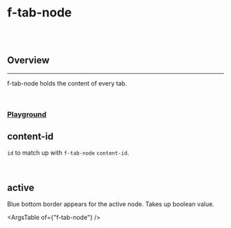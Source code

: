 
<Meta of={FTabNodeStories} />

# f-tab-node

<br />

<br />

## Overview

<hr />

f-tab-node holds the content of every tab.

<br />

### [Playground](/story/components-f-tab-node--playground)

<Canvas>
  <Story of={FTabNodeStories.Playground} />
</Canvas>

## content-id

<f-divider />

`id` to match up with `f-tab-node` `content-id`.

<Canvas>
  <Story of={FTabNodeStories.ContentId} />
</Canvas>

<br />

## active

<f-divider />

Blue bottom border appears for the active node. Takes up boolean value.

<Canvas>
  <Story of={FTabNodeStories.Active} />
</Canvas>

<ArgsTable of={"f-tab-node"} />

